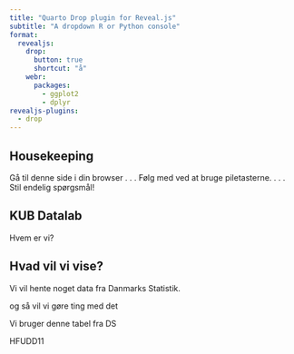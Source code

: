 ```yaml
---
title: "Quarto Drop plugin for Reveal.js"
subtitle: "A dropdown R or Python console"
format: 
  revealjs:
    drop:
      button: true
      shortcut: "å"
    webr:
      packages:
        - ggplot2
        - dplyr
revealjs-plugins:
  - drop
---
```



## Housekeeping

Gå til denne side i din browser
. . . 
Følg med ved at bruge piletasterne.
. . . 
Stil endelig spørgsmål!


## KUB Datalab

Hvem er vi?

## Hvad vil vi vise?

Vi vil hente noget data fra Danmarks Statistik.

og så vil vi gøre ting med det

Vi bruger denne tabel fra DS

HFUDD11
